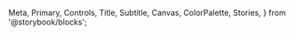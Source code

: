   Meta,
  Primary,
  Controls,
  Title,
  Subtitle,
  Canvas,
  ColorPalette,
  Stories,
} from '@storybook/blocks';

<Meta of={IconButtonStories} />

<Title />
<Subtitle />

<p
  style={{
    fontSize: '20px',
    margin: '20px 0 8px',
    padding: '0',
    cursor: 'text',
    position: 'relative',
    color: '#C9CDCF',
    fontWeight: '700',
  }}>
  Icon buttons help people take minor actions with one tap
</p>

Check it out on [material.io](https://m3.material.io/components/icon-buttons/overview).

<Primary />

## Props

<Controls exclude={['children']} />

<Stories />
